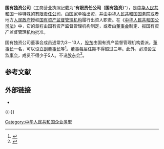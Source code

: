 '''国有独资公司'''（工商营业执照记载为“'''有限责任公司（国有独资）'''”），是[[中华人民共和国|中华人民共和国]]一种特殊的[[有限责任公司|有限责任公司]]，由[[国家|国家]]单独出资，并由[[中华人民共和国国务院|中华人民共和国国务院]]或者地方[[人民政府|人民政府]]授权[[国有资产监督管理机构|国有资产监督管理机构]]履行出资人职责。在《[[中华人民共和国公司法|中华人民共和国公司法]]》中，它的章程由国有资产监督管理机构制定，或者由[[董事会|董事会]]制定、报国有资产监督管理机构批准。

国有独资公司董事会成员通常为3－13人，[[股东|股东]]由国有资产监督管理机构委派，[[董事长|董事长]]一名，可以设立[[副董事长|副董事长]]等<ref>{{cite news|title=【法律讲堂】国有独资公司的法律特征|url=http://www.cneo.com.cn/info/2014-01-16/news_7234.html|accessdate=2015-03-12|newspaper=企业观察网|date=2014年1月16日|deadurl=yes|archiveurl=https://web.archive.org/web/20150402172315/http://www.cneo.com.cn/info/2014-01-16/news_7234.html|archivedate=2015-04-02}}</ref>。[[董事|董事]]每届任期不得超过三年。此外，必须设立[[监事会|监事会]]，成员不得少于5人。不设[[股东会|股东会]]<ref>{{cite news|title=关于国有独资公司董事会建设和公司治理问题的研究|url=http://news.163.com/14/0626/16/9VM93HMU00014Q4P.html|accessdate=2015-03-12|newspaper=网易|archive-date=2015-04-02|archive-url=https://web.archive.org/web/20150402092130/http://news.163.com/14/0626/16/9VM93HMU00014Q4P.html|dead-url=no}}</ref>。

== 参考文献 ==
{{Reflist}}

== 外部链接 ==
* {{Wikisource-inline|中华人民共和国公司法#第四节 国有独资公司的特别规定}}

{{-}}
{{中华人民共和国经济组织类型}}

[[Category:中华人民共和国企业类型|Category:中华人民共和国企业类型]]